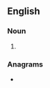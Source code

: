 {{also|tradeoffs}}

==English==

===Noun===
{{head|en|noun plural form|head=[[trade]]-[[off]]s}}

# {{plural of|trade-off|lang=en}}

===Anagrams===
* {{l|en|affordest}}